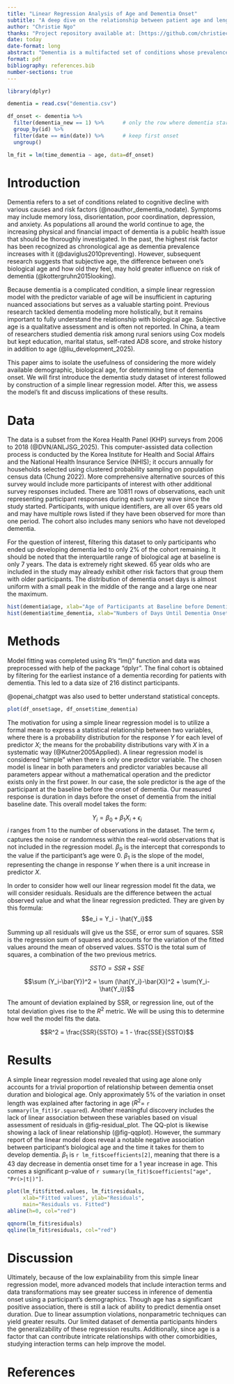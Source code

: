 ```yaml
---
title: "Linear Regression Analysis of Age and Dementia Onset"
subtitle: "A deep dive on the relationship between patient age and length before dementia onset"
author: "Christie Ngo"
thanks: "Project repository available at: [https://github.com/christiecngo/math261a_project1](https://github.com/christiecngo/math261a_project1)."
date: today
date-format: long
abstract: "Dementia is a multifacted set of conditions whose prevalence is strongly associated with age. A simple linear regression model on Korea Health Panel survey data using biological age is constructed to examine the isolated influence on dementia onset duration. Results show a lack of linear relationship, with age alone only explaining a small proportion of the variation in time until onset. Future studies of age's impact on dementia require more complex modeling techniques and data transformations."
format: pdf
bibliography: references.bib
number-sections: true
---
```


```r
library(dplyr)

dementia = read.csv("dementia.csv")

df_onset <- dementia %>%
  filter(dementia_new == 1) %>%      # only the row where dementia starts
  group_by(id) %>%
  filter(date == min(date)) %>%      # keep first onset
  ungroup()
```

```r
lm_fit = lm(time_dementia ~ age, data=df_onset)
```

# Introduction 

Dementia refers to a set of conditions related to cognitive decline with various causes and risk factors (@noauthor_dementia_nodate). Symptoms may include memory loss, disorientation, poor coordination, depression, and anxiety. As populations all around the world continue to age, the increasing physical and financial impact of dementia is a public health issue that should be thoroughly investigated. In the past, the highest risk factor has been recognized as chronological age as dementia prevalence increases with it (@daviglus2010preventing). However, subsequent research suggests that subjective age, the difference between one's biological age and how old they feel, may hold greater influence on risk of dementia (@kottergruhn2015looking). 

Because dementia is a complicated condition, a simple linear regression model with the predictor variable of age will be insufficient in capturing nuanced associations but serves as a valuable starting point. Previous research tackled dementia modeling more holistically, but it remains important to fully understand the relationship with biological age. Subjective age is a qualitative assessment and is often not reported. In China, a team of researchers studied dementia risk among rural seniors using Cox models but kept education, marital status, self-rated AD8 score, and stroke history in addition to age (@liu_development_2025).

This paper aims to isolate the usefulness of considering the more widely available demographic, biological age, for determining time of dementia onset. We will first introduce the dementia study dataset of interest followed by construction of a simple linear regression model. After this, we assess the model's fit and discuss implications of these results.



# Data {#sec-data}

The data is a subset from the Korea Health Panel (KHP) surveys from 2006 to 2018 (@DVN/ANLJSG_2025). This computer-assisted data collection process is conducted by the Korea Institute for Health and Social Affairs and the National Health Insurance Service (NHIS); it occurs annually for households selected using clustered probability sampling on population census data (Chung 2022). More comprehensive alternative sources of this survey would include more participants of interest with other additional survey responses included. There are 10811 rows of observations, each unit representing participant responses during each survey wave since the study started. Participants, with unique identifiers, are all over 65 years old and may have multiple rows listed if they have been observed for more than one period. The cohort also includes many seniors who have not developed dementia. 

For the question of interest, filtering this dataset to only participants who ended up developing dementia led to only 2% of the cohort remaining. It should be noted that the interquartile range of biological age at baseline is only 7 years. The data is extremely right skewed. 65 year olds who are included in the study may already exhibit other risk factors that group them with older participants. The distribution of dementia onset days is almost uniform with a small peak in the middle of the range and a large one near the maximum. 

```r
hist(dementia$age, xlab="Age of Participants at Baseline before Dementia (years)", main="Histogram of Dementia Participant Baseline Age")
hist(dementia$time_dementia, xlab="Numbers of Days Until Dementia Onset", main="Historgram of Time Until Dementia Onset in Days")
```

# Methods

Model fitting was completed using R's "lm()" function and data was preprocessed with help of the package "dplyr". The final cohort is obtained by filtering for the earliest instance of a dementia recording for patients with dementia. This led to a data size of 216 distinct participants.

@openai_chatgpt was also used to better understand statistical concepts.


```r
plot(df_onset$age, df_onset$time_dementia)
```

The motivation for using a simple linear regression model is to utilize a formal mean to express a statistical relationship between two variables, where there is a probability distribution for the response $Y$ for each level of predictor $X$; the means for the probability distributions vary with $X$ in a systematic way (@Kutner2005Applied). A linear regression model is considered "simple" when there is only one predictor variable. The chosen model is linear in both parameters and predictor variables because all parameters appear without a mathematical operation and the predictor exists only in the first power. In our case, the sole predictor is the age of the participant at the baseline before the onset of dementia. Our measured response is duration in days before the onset of dementia from the initial baseline date. This overall model takes the form:

$$Y_i = \beta_0 + \beta_1X_i + \epsilon_i$$
$i$ ranges from 1 to the number of observations in the dataset. The term $\epsilon_i$ captures the noise or randomness within the real-world observations that is not included in the regression model. $\beta_0$ is the intercept that corresponds to the value if the participant's age were 0. $\beta_1$ is the slope of the model, representing the change in response $Y$ when there is a unit increase in predictor $X$.

In order to consider how well our linear regression model fit the data, we will consider residuals. Residuals are the difference between the actual observed value and what the linear regression predicted. They are given by this formula: $$e_i = Y_i - \hat{Y_i}$$

Summing up all residuals will give us the SSE, or error sum of squares. SSR is the regression sum of squares and accounts for the variation of the fitted values around the mean of observed values. SSTO is the total sum of squares, a combination of the two previous metrics.

$$SSTO = SSR + SSE$$

$$\sum (Y_i-\bar{Y})^2 = \sum (\hat{Y_i}-\bar{X})^2 + \sum(Y_i-\hat{Y_i})$$

The amount of deviation explained by SSR, or regression line, out of the total deviation gives rise to the $R^2$ metric. We will be using this to determine how well the model fits the data.

$$R^2 = \frac{SSR}{SSTO} = 1 - \frac{SSE}{SSTO}$$

# Results

A simple linear regression model revealed that using age alone only accounts for a trivial proportion of relationship between dementia onset duration and biological age. Only approximately 5% of the variation in onset length was explained after factoring in age ($R^2$= `r summary(lm_fit)$r.squared`). Another meaningful discovery includes the lack of linear association between these variables based on visual assessment of residuals in @fig-residual_plot. The QQ-plot is likewise showing a lack of linear relationship (@fig-qqplot). However, the summary report of the linear model does reveal a notable negative association between participant's biological age and the time it takes for them to develop dementia. $\beta_1$ is `r lm_fit$coefficients[2]`, meaning that there is a 43 day decrease in dementia onset time for a 1 year increase in age. This comes a significant p-value of `r summary(lm_fit)$coefficients["age", "Pr(>|t|)"]`. 

```r
plot(lm_fit$fitted.values, lm_fit$residuals,
     xlab="Fitted values", ylab="Residuals",
     main="Residuals vs. Fitted")
abline(h=0, col="red")
```


```r
qqnorm(lm_fit$residuals)
qqline(lm_fit$residuals, col="red")
```


# Discussion

Ultimately, because of the low explainability from this simple linear regression model, more advanced models that include interaction terms and data transformations may see greater success in inference of dementia onset using a participant's demographics. Though age has a significant positive association, there is still a lack of ability to predict dementia onset duration. Due to linear assumption violations, nonparametric techniques can yield greater results. Our limited dataset of dementia participants hinders the generalizability of these regression results. Additionally, since age is a factor that can contribute intricate relationships with other comorbidities, studying interaction terms can help improve the model. 

# References
